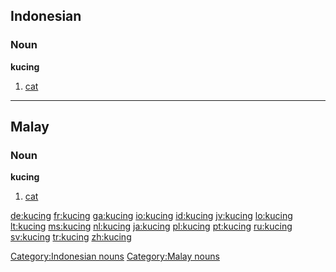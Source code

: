 ==Indonesian==

===Noun===
'''kucing'''

# [[cat]]

[[Category:Indonesian nouns]]

----

==Malay==

===Noun===
'''kucing'''

# [[cat]]

[[Category:Malay nouns]]

[[de:kucing]]
[[fr:kucing]]
[[ga:kucing]]
[[io:kucing]]
[[id:kucing]]
[[jv:kucing]]
[[lo:kucing]]
[[lt:kucing]]
[[ms:kucing]]
[[nl:kucing]]
[[ja:kucing]]
[[pl:kucing]]
[[pt:kucing]]
[[ru:kucing]]
[[sv:kucing]]
[[tr:kucing]]
[[zh:kucing]]